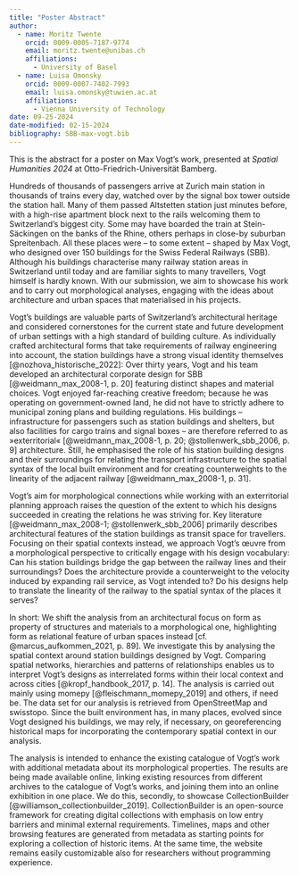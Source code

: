 ```yaml
---
title: "Poster Abstract"
author:
  - name: Moritz Twente
    orcid: 0009-0005-7187-9774
    email: moritz.twente@unibas.ch
    affiliations:
      - University of Basel
  - name: Luisa Omonsky
    orcid: 0009-0007-7402-7993
    email: luisa.omonsky@tuwien.ac.at
    affiliations:
      - Vienna University of Technology
date: 09-25-2024
date-modified: 02-15-2024
bibliography: SBB-max-vogt.bib
---
```


::: {.callout-note appearance="simple"}
This is the abstract for a poster on Max Vogt's work, presented at *Spatial Humanities 2024* at Otto-Friedrich-Universität Bamberg.
:::

Hundreds of thousands of passengers arrive at Zurich main station in thousands of trains every day, watched over by the signal box tower outside the station hall. Many of them passed Altstetten station just minutes before, with a high-rise apartment block next to the rails welcoming them to Switzerland’s biggest city. Some may have boarded the train at Stein-Säckingen on the banks of the Rhine, others perhaps in close-by suburban Spreitenbach. All these places were – to some extent – shaped by Max Vogt, who designed over 150 buildings for the Swiss Federal Railways (SBB). Although his buildings characterise many railway station areas in Switzerland until today and are familiar sights to many travellers, Vogt himself is hardly known. With our submission, we aim to showcase his work and to carry out morphological analyses, engaging with the ideas about architecture and urban spaces that materialised in his projects.

Vogt’s buildings are valuable parts of Switzerland’s architectural heritage and considered cornerstones for the current state and future development of urban settings with a high standard of building culture. As individually crafted architectural forms that take requirements of railway engineering into account, the station buildings have a strong visual identity themselves [@nozhova_historische_2022]: Over thirty years, Vogt and his team developed an architectural corporate design for SBB [@weidmann_max_2008-1, p. 20] featuring distinct shapes and material choices. Vogt enjoyed far-reaching creative freedom; because he was operating on government-owned land, he did not have to strictly adhere to municipal zoning plans and building regulations. His buildings – infrastructure for passengers such as station buildings and shelters, but also facilities for cargo trains and signal boxes – are therefore referred to as »exterritorial« [@weidmann_max_2008-1, p. 20; @stollenwerk_sbb_2006, p. 9] architecture. Still, he emphasised the role of his station building designs and their surroundings for relating the transport infrastructure to the spatial syntax of the local built environment and for creating counterweights to the linearity of the adjacent railway [@weidmann_max_2008-1, p. 31].

Vogt’s aim for morphological connections while working with an exterritorial planning approach raises the question of the extent to which his designs succeeded in creating the relations he was striving for. Key literature [@weidmann_max_2008-1; @stollenwerk_sbb_2006] primarily describes architectural features of the station buildings as transit space for travellers. Focusing on their spatial contexts instead, we approach Vogt’s œuvre from a morphological perspective to critically engage with his design vocabulary: Can his station buildings bridge the gap between the railway lines and their surroundings? Does the architecture provide a counterweight to the velocity induced by expanding rail service, as Vogt intended to? Do his designs help to translate the linearity of the railway to the spatial syntax of the places it serves?

In short: We shift the analysis from an architectural focus on form as property of structures and materials to a morphological one, highlighting form as relational feature of urban spaces instead [cf. @marcus_aufkommen_2021, p. 89]. We investigate this by analysing the spatial context around station buildings designed by Vogt. Comparing spatial networks, hierarchies and patterns of relationships enables us to interpret Vogt’s designs as interrelated forms within their local context and across cities [@kropf_handbook_2017, p. 14]. The analysis is carried out mainly using momepy [@fleischmann_momepy_2019] and others, if need be. The data set for our analysis is retrieved from OpenStreetMap and swisstopo. Since the built environment has, in many places, evolved since Vogt designed his buildings, we may rely, if necessary, on georeferencing historical maps for incorporating the contemporary spatial context in our analysis.

The analysis is intended to enhance the existing catalogue of Vogt's work with additional metadata about its morphological properties. The results are being made available online, linking existing resources from different archives to the catalogue of Vogt’s works, and joining them into an online exhibition in one place. We do this, secondly, to showcase CollectionBuilder [@williamson_collectionbuilder_2019]. CollectionBuilder is an open-source framework for creating digital collections with emphasis on low entry barriers and minimal external requirements. Timelines, maps and other browsing features are generated from metadata as starting points for exploring a collection of historic items. At the same time, the website remains easily customizable also for researchers without programming experience.